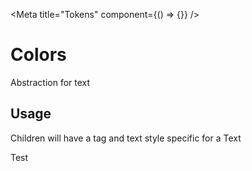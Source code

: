 
<Meta title="Tokens" component={() => {}} />

# Colors

Abstraction for text

## Usage

Children will have a tag and text style specific for a Text

<Preview withToolbar>
  <Story name="Colors">
    Test
    <ColorCircle />
  </Story>
</Preview>
